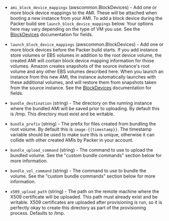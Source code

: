 <!-- Code generated from the comments of the Config struct in builder/amazon/instance/builder.go; DO NOT EDIT MANUALLY -->

-   `ami_block_device_mappings` (awscommon.BlockDevices) - Add one or more block device mappings to the AMI. These will be attached
    when booting a new instance from your AMI. To add a block device during
    the Packer build see `launch_block_device_mappings` below. Your options
    here may vary depending on the type of VM you use. See the
    [BlockDevices](#block-devices-configuration) documentation for fields.
    
-   `launch_block_device_mappings` (awscommon.BlockDevices) - Add one or more block devices before the Packer build starts. If you add
    instance store volumes or EBS volumes in addition to the root device
    volume, the created AMI will contain block device mapping information
    for those volumes. Amazon creates snapshots of the source instance's
    root volume and any other EBS volumes described here. When you launch an
    instance from this new AMI, the instance automatically launches with
    these additional volumes, and will restore them from snapshots taken
    from the source instance. See the
    [BlockDevices](#block-devices-configuration) documentation for fields.
    
-   `bundle_destination` (string) - The directory on the running instance where the bundled AMI will be
    saved prior to uploading. By default this is /tmp. This directory must
    exist and be writable.
    
-   `bundle_prefix` (string) - The prefix for files created from bundling the root volume. By default
    this is `image-{{timestamp}}`. The timestamp variable should be used to
    make sure this is unique, otherwise it can collide with other created
    AMIs by Packer in your account.
    
-   `bundle_upload_command` (string) - The command to use to upload the bundled volume. See the "custom bundle
    commands" section below for more information.
    
-   `bundle_vol_command` (string) - The command to use to bundle the volume. See the "custom bundle
    commands" section below for more information.
    
-   `x509_upload_path` (string) - The path on the remote machine where the X509 certificate will be
    uploaded. This path must already exist and be writable. X509
    certificates are uploaded after provisioning is run, so it is perfectly
    okay to create this directory as part of the provisioning process.
    Defaults to /tmp.
    